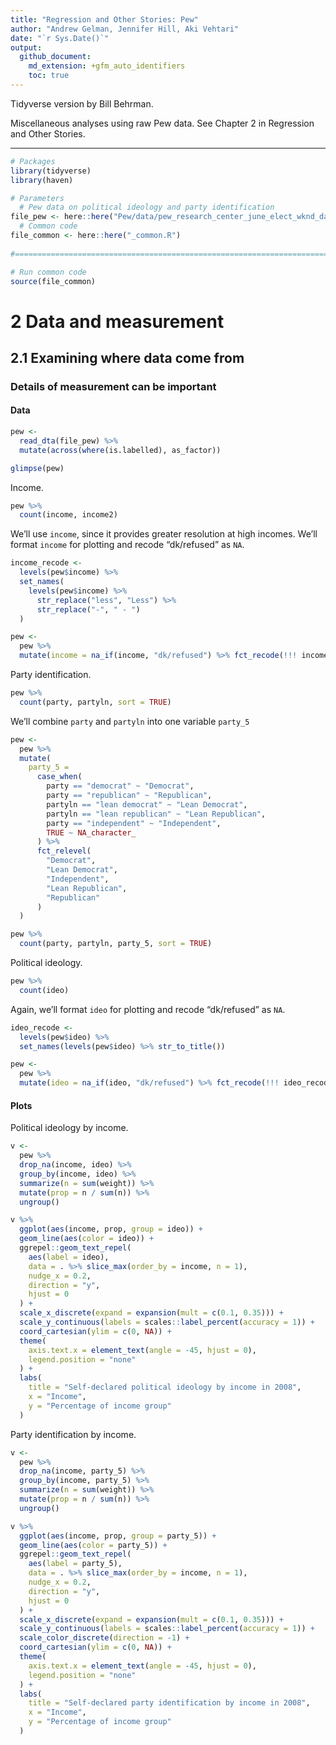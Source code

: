 ```yaml
---
title: "Regression and Other Stories: Pew"
author: "Andrew Gelman, Jennifer Hill, Aki Vehtari"
date: "`r Sys.Date()`"
output:
  github_document:
    md_extension: +gfm_auto_identifiers
    toc: true
---
```

Tidyverse version by Bill Behrman.

Miscellaneous analyses using raw Pew data. See Chapter 2 in
Regression and Other Stories.

-------------

```r
# Packages
library(tidyverse)
library(haven)

# Parameters
  # Pew data on political ideology and party identification
file_pew <- here::here("Pew/data/pew_research_center_june_elect_wknd_data.dta")
  # Common code
file_common <- here::here("_common.R")
  
#===============================================================================

# Run common code
source(file_common)
```

# 2 Data and measurement

## 2.1 Examining where data come from

### Details of measurement can be important

#### Data

```r
pew <- 
  read_dta(file_pew) %>% 
  mutate(across(where(is.labelled), as_factor))
```

```r
glimpse(pew)
```

Income.

```r
pew %>% 
  count(income, income2)
```

We'll use `income`, since it provides greater resolution at high incomes. We'll format `income` for plotting and recode "dk/refused" as `NA`.

```r
income_recode <- 
  levels(pew$income) %>% 
  set_names(
    levels(pew$income) %>% 
      str_replace("less", "Less") %>% 
      str_replace("-", " - ")
  )

pew <- 
  pew %>% 
  mutate(income = na_if(income, "dk/refused") %>% fct_recode(!!! income_recode))
```

Party identification.

```r
pew %>% 
  count(party, partyln, sort = TRUE)
```

We'll combine `party` and `partyln` into one variable `party_5`

```r
pew <- 
  pew %>% 
  mutate(
    party_5 =
      case_when(
        party == "democrat" ~ "Democrat",
        party == "republican" ~ "Republican",
        partyln == "lean democrat" ~ "Lean Democrat",
        partyln == "lean republican" ~ "Lean Republican",
        party == "independent" ~ "Independent",
        TRUE ~ NA_character_
      ) %>% 
      fct_relevel(
        "Democrat",
        "Lean Democrat",
        "Independent",
        "Lean Republican",
        "Republican"
      )
  )
```

```r
pew %>% 
  count(party, partyln, party_5, sort = TRUE)
```

Political ideology.

```r
pew %>% 
  count(ideo)
```

Again, we'll format `ideo` for plotting and recode "dk/refused" as `NA`.

```r
ideo_recode <- 
  levels(pew$ideo) %>% 
  set_names(levels(pew$ideo) %>% str_to_title())

pew <-  
  pew %>% 
  mutate(ideo = na_if(ideo, "dk/refused") %>% fct_recode(!!! ideo_recode))
```

#### Plots

Political ideology by income.

```r
v <- 
  pew %>% 
  drop_na(income, ideo) %>% 
  group_by(income, ideo) %>% 
  summarize(n = sum(weight)) %>% 
  mutate(prop = n / sum(n)) %>% 
  ungroup()

v %>% 
  ggplot(aes(income, prop, group = ideo)) +
  geom_line(aes(color = ideo)) +
  ggrepel::geom_text_repel(
    aes(label = ideo),
    data = . %>% slice_max(order_by = income, n = 1),
    nudge_x = 0.2,
    direction = "y",
    hjust = 0
  ) +
  scale_x_discrete(expand = expansion(mult = c(0.1, 0.35))) +
  scale_y_continuous(labels = scales::label_percent(accuracy = 1)) +
  coord_cartesian(ylim = c(0, NA)) +
  theme(
    axis.text.x = element_text(angle = -45, hjust = 0),
    legend.position = "none"
  ) +
  labs(
    title = "Self-declared political ideology by income in 2008",
    x = "Income",
    y = "Percentage of income group"
  )
```

Party identification by income.

```r
v <- 
  pew %>% 
  drop_na(income, party_5) %>% 
  group_by(income, party_5) %>% 
  summarize(n = sum(weight)) %>% 
  mutate(prop = n / sum(n)) %>% 
  ungroup()

v %>% 
  ggplot(aes(income, prop, group = party_5)) +
  geom_line(aes(color = party_5)) +
  ggrepel::geom_text_repel(
    aes(label = party_5),
    data = . %>% slice_max(order_by = income, n = 1),
    nudge_x = 0.2,
    direction = "y",
    hjust = 0
  ) +
  scale_x_discrete(expand = expansion(mult = c(0.1, 0.35))) +
  scale_y_continuous(labels = scales::label_percent(accuracy = 1)) +
  scale_color_discrete(direction = -1) +
  coord_cartesian(ylim = c(0, NA)) +
  theme(
    axis.text.x = element_text(angle = -45, hjust = 0),
    legend.position = "none"
  ) +
  labs(
    title = "Self-declared party identification by income in 2008",
    x = "Income",
    y = "Percentage of income group"
  )
```

